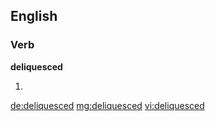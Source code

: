 ==English==

===Verb===
'''deliquesced'''

# {{past of|deliquesce}}

[[de:deliquesced]]
[[mg:deliquesced]]
[[vi:deliquesced]]